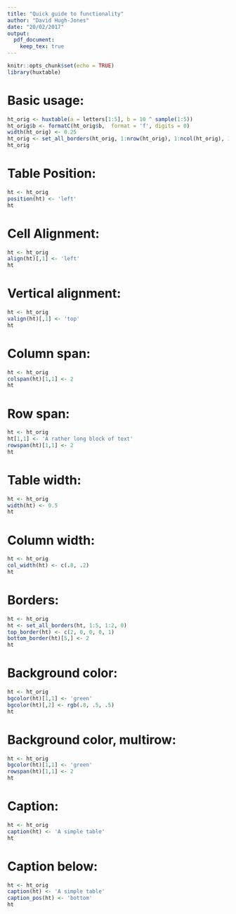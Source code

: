 ```yaml
---
title: "Quick guide to functionality"
author: "David Hugh-Jones"
date: "20/02/2017"
output: 
  pdf_document:
    keep_tex: true
---
```


```r
knitr::opts_chunk$set(echo = TRUE)
library(huxtable)
```

# Basic usage:

```r
ht_orig <- huxtable(a = letters[1:5], b = 10 ^ sample(1:5))
ht_orig$b <- formatC(ht_orig$b,  format = 'f', digits = 0)
width(ht_orig) <- 0.25
ht_orig <- set_all_borders(ht_orig, 1:nrow(ht_orig), 1:ncol(ht_orig), 1)
ht_orig
```

# Table Position:

```r
ht <- ht_orig
position(ht) <- 'left'
ht
```

# Cell Alignment:

```r
ht <- ht_orig
align(ht)[,1] <- 'left'
ht
```

# Vertical alignment:

```r
ht <- ht_orig
valign(ht)[,1] <- 'top'
ht
```

# Column span:

```r

ht <- ht_orig
colspan(ht)[1,1] <- 2
ht        
```

# Row span:

```r
ht <- ht_orig
ht[1,1] <- 'A rather long block of text'
rowspan(ht)[1,1] <- 2
ht        
```


# Table width:

```r
ht <- ht_orig
width(ht) <- 0.5
ht
```

# Column width:

```r
ht <- ht_orig
col_width(ht) <- c(.8, .2)
ht
```

# Borders:

```r
ht <- ht_orig
ht <- set_all_borders(ht, 1:5, 1:2, 0)
top_border(ht) <- c(2, 0, 0, 0, 1)
bottom_border(ht)[5,] <- 2 
ht
```

# Background color:

```r
ht <- ht_orig
bgcolor(ht)[1,1] <- 'green'
bgcolor(ht)[,2] <- rgb(.8, .5, .5)
ht
```

# Background color, multirow:

```r
ht <- ht_orig
bgcolor(ht)[1,1] <- 'green'
rowspan(ht)[1,1] <- 2
ht
```

# Caption:

```r
ht <- ht_orig
caption(ht) <- 'A simple table'
ht
```

# Caption below:

```r
ht <- ht_orig
caption(ht) <- 'A simple table'
caption_pos(ht) <- 'bottom'
ht
```

